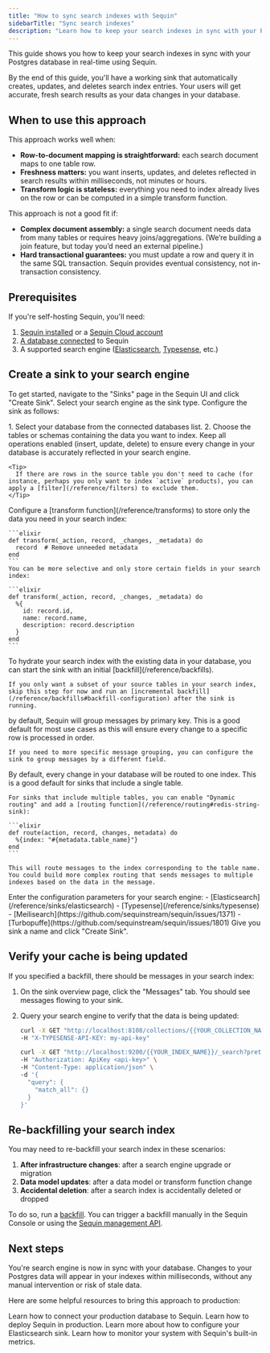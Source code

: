 ```yaml
---
title: "How to sync search indexes with Sequin"
sidebarTitle: "Sync search indexes"
description: "Learn how to keep your search indexes in sync with your Postgres database. Deliver accurate, fresh search results in milliseconds."
---
```


This guide shows you how to keep your search indexes in sync with your Postgres database in real-time using Sequin.

By the end of this guide, you'll have a working sink that automatically creates, updates, and deletes search index entries. Your users will get accurate, fresh search results as your data changes in your database.

## When to use this approach

This approach works well when:
- **Row-to-document mapping is straightforward:** each search document maps to one table row.
- **Freshness matters:** you want inserts, updates, and deletes reflected in search results within milliseconds, not minutes or hours.
- **Transform logic is stateless:** everything you need to index already lives on the row or can be computed in a simple transform function.

This approach is not a good fit if:
- **Complex document assembly:** a single search document needs data from many tables or requires heavy joins/aggregations. (We’re building a join feature, but today you’d need an external pipeline.)
- **Hard transactional guarantees:** you must update a row and query it in the same SQL transaction. Sequin provides eventual consistency, not in-transaction consistency.

## Prerequisites

If you're self-hosting Sequin, you'll need:

1. [Sequin installed](/running-sequin) or a [Sequin Cloud account](https://console.sequinstream.com)
2. [A database connected](/connect-postgres) to Sequin
3. A supported search engine ([Elasticsearch](/reference/sinks/elasticsearch), [Typesense](/reference/sinks/typesense), etc.)

## Create a sink to your search engine

To get started, navigate to the "Sinks" page in the Sequin UI and click "Create Sink". Select your search engine as the sink type. Configure the sink as follows:

<Steps titleSize="h3">
  <Step title="Select the source">
    1. Select your database from the connected databases list.
    2. Choose the tables or schemas containing the data you want to index.
  </Step>

  <Step title="Apply filters">
    Keep all operations enabled (insert, update, delete) to ensure every change in your database is accurately reflected in your search engine.

    <Tip>
      If there are rows in the source table you don't need to cache (for instance, perhaps you only want to index `active` products), you can apply a [filter](/reference/filters) to exclude them.
    </Tip>
  </Step>

  <Step title="Transform the data">
    Configure a [transform function](/reference/transforms) to store only the data you need in your search index:

    ```elixir
    def transform(_action, record, _changes, _metadata) do
      record  # Remove unneeded metadata
    end
    ```
    You can be more selective and only store certain fields in your search index:

    ```elixir
    def transform(_action, record, _changes, _metadata) do
      %{
        id: record.id,
        name: record.name,
        description: record.description
      }
    end
    ```
  </Step>

  <Step title="Backfill your search index">
    To hydrate your search index with the existing data in your database, you can start the sink with an initial [backfill](/reference/backfills).

    If you only want a subset of your source tables in your search index, skip this step for now and run an [incremental backfill](/reference/backfills#backfill-configuration) after the sink is running.
  </Step>

  <Step title="Group by primary key">
    by default, Sequin will group messages by primary key. This is a good default for most use cases as this will ensure every change to a specific row is processed in order.

    If you need to more specific message grouping, you can configure the sink to group messages by a different field.
  </Step>

  <Step title="Configure routing">
    By default, every change in your database will be routed to one index. This is a good default for sinks that include a single table.

    For sinks that include multiple tables, you can enable "Dynamic routing" and add a [routing function](/reference/routing#redis-string-sink):

    ```elixir
    def route(action, record, changes, metadata) do
      %{index: "#{metadata.table_name}"}
    end
    ```

    This will route messages to the index corresponding to the table name. You could build more complex routing that sends messages to multiple indexes based on the data in the message.
  </Step>

  <Step title="Enter the connection details for your search engine">
    Enter the configuration parameters for your search engine:
    - [Elasticsearch](/reference/sinks/elasticsearch)
    - [Typesense](/reference/sinks/typesense)
    - [Meilisearch](https://github.com/sequinstream/sequin/issues/1371)
    - [Turbopuffe](https://github.com/sequinstream/sequin/issues/1801)
  </Step>

  <Step title="Create the sink">
    Give you sink a name and click "Create Sink".
  </Step>
</Steps>

## Verify your cache is being updated

If you specified a backfill, there should be messages in your search index:

1. On the sink overview page, click the "Messages" tab. You should see messages flowing to your sink.
2. Query your search engine to verify that the data is being updated:

    <CodeGroup>

    ```bash Typesense
    curl -X GET "http://localhost:8108/collections/{{YOUR_COLLECTION_NAME}}/documents/search?q=*" \
    -H "X-TYPESENSE-API-KEY: my-api-key"
    ```

    ```bash Elasticsearch
    curl -X GET "http://localhost:9200/{{YOUR_INDEX_NAME}}/_search?pretty" \
    -H "Authorization: ApiKey <api-key>" \
    -H "Content-Type: application/json" \
    -d '{
      "query": {
        "match_all": {}
      }
    }'
    ```
    </CodeGroup>

## Re-backfilling your search index

You may need to re-backfill your search index in these scenarios:

1. **After infrastructure changes**: after a search engine upgrade or migration
2. **Data model updates**: after a data model or transform function change
3. **Accidental deletion**: after a search index is accidentally deleted or dropped

To do so, run a [backfill](/reference/backfills). You can trigger a backfill manually in the Sequin Console or using the [Sequin management API](/management-api/backfills/create).

## Next steps

You're search engine is now in sync with your database. Changes to your Postgres data will appear in your indexes within milliseconds, without any manual intervention or risk of stale data.

Here are some helpful resources to bring this approach to production:

<CardGroup>
  <Card title="Connect your production database" icon="database" href="/connect-postgres">
    Learn how to connect your production database to Sequin.
  </Card>
  <Card title="Deploy Sequin in production" icon="code" href="/how-to/deploy-to-production">
    Learn how to deploy Sequin in production.
  </Card>
  <Card title="Learn more about Elasticsearch" icon="rotate" href="/reference/sinks/elasticsearch">
    Learn more about how to configure your Elasticsearch sink.
  </Card>
  <Card title="Monitor your workflows" icon="chart-line" href="/reference/metrics">
    Learn how to monitor your system with Sequin's built-in metrics.
  </Card>
</CardGroup>
